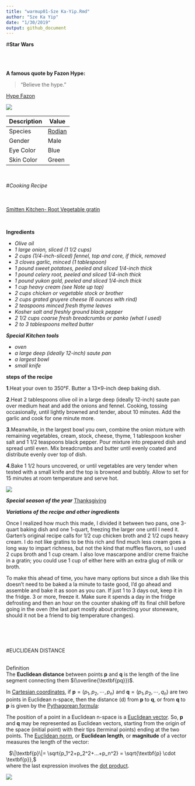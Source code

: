 ```yaml
---
title: "warmup01-Sze Ka-Yip.Rmd"
author: "Sze Ka Yip"
date: "1/30/2019"
output: github_document
---
```

#**Star Wars**

\
\

**A famous quote by Fazon Hype:**

> "Believe the hype."

[Hype Fazon](https://starwars.fandom.com/wiki/Hype_Fazon)

![](https://vignette.wikia.nocookie.net/starwars/images/0/02/Hype_Fazon.jpg/revision/latest?cb=20180914203540) 

|**Description**|**Value**|
|---|---|
|Species   |[Rodian](https://starwars.fandom.com/wiki/Rodian)|
|Gender    | Male|
|Eye Color | Blue|
|Skin Color|Green|


\


#*Cooking Recipe*\

\
\
[Smitten Kitchen- Root Vegetable gratin](https://smittenkitchen.com/2016/11/root-vegetable-gratin/)

\

**Ingredients**  

+ *Olive oil*
+ *1 large onion, sliced (1 1/2 cups)*  
+ *2 cups (1/4-inch-sliced) fennel, top and core, if thick, removed*  
+ *3 cloves garlic, minced (1 tablespoon)* 
+ *1 pound sweet potatoes, peeled and sliced 1/4-inch thick* 
+ *1 pound celery root, peeled and sliced 1/4-inch thick* 
+ *1 pound yukon gold, peeled and sliced 1/4-inch thick* 
+ *1 cup heavy cream (see Note up top)* 
+ *2 cups chicken or vegetable stock or brother* 
+ *2 cups grated gruyere cheese (6 ounces with rind)* 
+ *2 teaspoons minced fresh thyme leaves* 
+ *Kosher salt and freshly ground black pepper* 
+ *2 1/2 cups coarse fresh breadcrumbs or panko (what I used)* 
+ *2 to 3 tablespoons melted butter*


 ***Special Kitchen tools***

+ *oven* 
+ *a large deep (ideally 12-inch) saute pan* 
+ *a largest bowl* 
+ *small knife* 

**steps of the recipe**

**1**.Heat your oven to 350°F. Butter a 13×9-inch deep baking dish.  

**2**.Heat 2 tablespoons olive oil in a large deep (ideally 12-inch) saute pan over medium heat and add the onions and fennel. Cooking, tossing occasionally, until lightly browned and tender, about 10 minutes. Add the garlic and cook for one minute more.

**3**.Meanwhile, in the largest bowl you own, combine the onion mixture with remaining vegetables, cream, stock, cheese, thyme, 1 tablespoon kosher salt and 1 1/2 teaspoons black pepper. Pour mixture into prepared dish and spread until even. Mix breadcrumbs and butter until evenly coated and distribute evenly over top of dish.

**4**.Bake 1 1/2 hours uncovered, or until vegetables are very tender when tested with a small knife and the top is browned and bubbly. Allow to set for 15 minutes at room temperature and serve hot.

![](https://smittenkitchendotcom.files.wordpress.com/2016/11/root-vegetable-gratin.jpg?w=750)

***Special season of the year*** [Thanksgiving](https://smittenkitchen.com/recipes/thanksgiving/?format=photo)

***Variations of the recipe and other ingredients***

Once I realized how much this made, I divided it between two pans, one 3-quart baking dish and one 1-quart, freezing the larger one until I need it.
Garten's original recipe calls for 1/2 cup chicken broth and 2 1/2 cups heavy cream. I do not like gratins to be this rich and find much less cream goes a long way to impart richness, but not the kind that muffles flavors, so I used 2 cups broth and 1 cup cream. I also love mascarpone and/or creme fraiche in a gratin; you could use 1 cup of either here with an extra glug of milk or broth.

To make this ahead of time, you have many options but since a dish like this doesn't need to be baked a la minute to taste good, I’d go ahead and assemble and bake it as soon as you can. If just 1 to 3 days out, keep it in the fridge. 3 or more, freeze it. Make sure it spends a day in the fridge defrosting and then an hour on the counter shaking off its final chill before going in the oven (the last part mostly about protecting your stoneware, should it not be a friend to big temperature changes).

\
\
\


#EUCLIDEAN DISTANCE
\
\

Definition\
The **Euclidean distance** between points $\textbf{p}$ and $\textbf{q}$ is the length of the line segment connecting them $(\overline{\textbf{pq}})$.

In [Cartesian coordinates](https://en.wikipedia.org/wiki/Cartesian_coordinate_system), if $\textbf{p}=(p_{1},p_{2},\cdots,p_{n})$ and $\textbf{q}=(p_{1},p_{2},\cdots,q_{n})$ are two points in Euclidean n-space, then the distance (d) from $\textbf{p}$ to $\textbf{q}$, or from $\textbf{q}$ to $\textbf{p}$ is given by the [Pythagorean formula](https://en.wikipedia.org/wiki/Pythagorean_theorem):

\begin{align}

$d(\textbf{p},\textbf{q})= d(\textbf{q},\textbf{p})
&= \sqrt{(q_{1}-p_{1})^2+(q_{2}-p_{2})^2 +\cdots+(q_{n}-p_{n})^2 }\\
&= \sqrt{\sum_{i=1}^{n}(q_{i}-p_{i})^2}. $
\end{align} 
The position of a point in a Euclidean n-space is a [Euclidean vector](https://en.wikipedia.org/wiki/Euclidean_vector). So, **p** and **q** may be represented as Euclidean vectors, starting from the origin of the space (initial point) with their tips (terminal points) ending at the two points. The [Euclidean norm](https://en.wikipedia.org/wiki/Norm_(mathematics)#Euclidean_norm), or **Euclidean length**, or **magnitude** of a vector measures the length of the vector:

\  
        $\|\textbf{p}\|= \sqrt{p_1^2+p_2^2+...+p_n^2} = \sqrt{\textbf{p} \cdot \textbf{p}},$  
where the last expression involves the [dot product](https://en.wikipedia.org/wiki/Dot_product).

![](https://upload.wikimedia.org/wikipedia/commons/1/10/Euclidean_distance_3d_2_cropped.png)




















